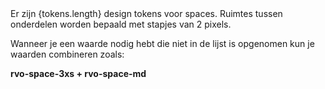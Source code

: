 

<Meta title="Huisstijl/Space" />

<span>
  Er zijn {tokens.length} design tokens voor spaces. Ruimtes tussen onderdelen worden bepaald met stapjes van 2 pixels.
</span>

Wanneer je een waarde nodig hebt die niet in de lijst is opgenomen kun je waarden combineren zoals:

<strong>rvo-space-3xs + rvo-space-md</strong>

<SpaceDesignTokens tokens={tokens} />
